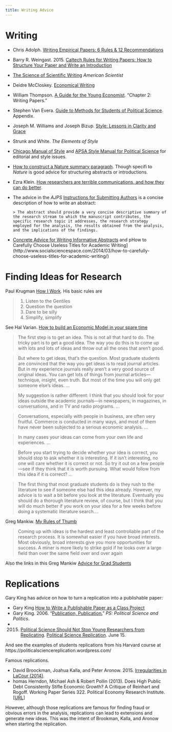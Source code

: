 ```yaml
---
title: Writing Advice
---
```


# Writing

- Chris Adolph. [Writing Empirical Papers: 6 Rules & 12 Recommendations](http://faculty.washington.edu/cadolph/503/papers.pdf)
- Barry R. Weingast. 2015. [Caltech Rules for Writing Papers: How to Structure Your Paper and Write an Introduction](https://web.stanford.edu/group/mcnollgast/cgi-bin/wordpress/wp-content/uploads/2013/10/CALTECH.RUL_..pdf)
- [The Science of Scientific Writing](http://www.americanscientist.org/issues/id.877,y.0,no.,content.true,page.1,css.print/issue.aspx) *American Scientist*
- Deidre McCloskey. [Economical Writing](http://www.amazon.com/Economical-Writing-Deirdre-McCloskey/dp/1577660633/)
- William Thompson. [A Guide for the Young Economist](http://www.amazon.com/Guide-Young-Economist-MIT-Press/dp/026251589X). "Chapter 2: Writing Papers."
- Stephen Van Evera. [Guide to Methods for Students of Political Science](http://www.amazon.com/Guide-Methods-Students-Political-Science/dp/080148457X). Appendix.
- Joseph M. Williams and Joseph Bizup. [Style: Lessons in Clarity and Grace](http://www.amazon.com/dp/0321898680/)
- Strunk and White. *The Elements of Style*
- [Chicago Manual of Style](http://www.chicagomanualofstyle.org/) and [APSA Style Manual for Political Science](http://www.apsanet.org/Portals/54/APSA%20Files/publications/APSAStyleManual2006.pdf) for editorial and style issues.
- [How to construct a Nature summary paragraph](http://www.nature.com/nature/authors/gta/Letter_bold_para.doc). Though specifi to *Nature* is good advice for structuring abstracts or introductions.
- Ezra Klein. [How researchers are terrible communications, and how they can do better](http://chrisblattman.com/2015/11/05/ezra-klein-how-researchers-are-terrible-communicators-and-how-they-can-do-better/).
- The advice in the *AJPS* [Instructions for Submitting Authors](http://ajps.org/guidelines-for-manuscripts/) is a concise description of how to write an abstract:

      > The abstract should provide a very concise descriptive summary of the research stream to which the manuscript contributes, the specific research topic it addresses, the research strategy employed for the analysis, the results obtained from the analysis, and the implications of the findings.

- [Concrete Advice for Writing Informative Abstracts](http://connection.sagepub.com/blog/sage-connection/2014/05/15/concrete-advice-for-writing-informative-abstracts/) and pHow to Carefully Choose Useless Titles for Academic Writing](http://www.socialsciencespace.com/2014/03/how-to-carefully-choose-useless-titles-for-academic-writing/)


# Finding Ideas for Research

Paul Krugman [How I Work](http://web.mit.edu/krugman/www/howiwork.html). His basic rules are

> 1. Listen to the Gentiles
> 2. Question the question
> 3. Dare to be silly
> 4. Simplify, simplify

See Hal Varian. [How to build an Economic Model in your spare time](http://people.ischool.berkeley.edu/~hal/Papers/how.pdf)

> The first step is to get an idea. This is not all that hard to do. The tricky part is to get
a good idea. The way you do this is to come up with lots and lots of ideas and throw out
all the ones that aren’t good.

> But where to get ideas, that’s the question. Most graduate students are convinced
that the way you get ideas is to read journal articles. But in my experience journals
really aren’t a very good source of original ideas. You can get lots of things from journal
articles—technique, insight, even truth. But most of the time you will only get someone
else’s ideas. ...

> My suggestion is rather different: I think that you should look for your ideas outside
the academic journals—in newspapers, in magazines, in conversations, and in TV and
radio programs. ...

> Conversations, especially with people in business, are often very fruitful. Commerce
is conducted in many ways, and most of them have never been subjected to a serious
economic analysis. ...

> In many cases your ideas can come from your own life and experiences. ...

> Before you start trying to decide whether your idea is correct, you should stop to ask
whether it is interesting. If it isn’t interesting, no one will care whether it is correct or not.
So try it out on a few people—see if they think that it is worth pursuing. What would
follow from this idea if it is correct? ...

> The first thing that most graduate students do is they rush to the literature to see if
someone else had this idea already. However, my advice is to wait a bit before you look
at the literature. Eventually you should do a thorough literature review, of course, but I
think that you will do much better if you work on your idea for a few weeks before doing
a systematic literature search....

Greg Mankiw. [My Rules of Thumb](http://faculty.som.yale.edu/jameschoi/mankiw_tips.pdf)

> Coming up with ideas is the hardest and least controllable
> part of the research process. It is somewhat easier if you have
> broad interests. Most obviously, broad interests give you more
> opportunities for success. A miner is more likely to strike gold if
> he looks over a large field than over the same field over and
> over again

Also the links in this Greg Mankiw [Advice for Grad Students](http://gregmankiw.blogspot.com/2006/05/advice-for-grad-students.html)

# Replications

Gary King has advice on how to turn a replication into a publishable paper:

- Gary King [How to Write a Publishable Paper as a Class Project](http://gking.harvard.edu/papers)
- Gary King. 2006. "[Publication, Publication.](http://gking.harvard.edu/files/abs/paperspub-abs.shtml)" *PS: Political Science and Politics*.
- 2015. [Political Science Should Not Stop Young Researchers from Replicating](https://politicalsciencereplication.wordpress.com/2015/06/15/political-science-should-not-stop-young-researchers-from-replicating/). [Political Science Replication](https://politicalsciencereplication.wordpress.com). June 15.


And see the examples of students replications from his Harvard course at https://politicalsciencereplication.wordpress.com/

Famous replications.

- David Broockman, Joahua Kalla, and Peter Aronow. 2015. [Irregularities in LaCour (2014)](http://stanford.edu/~dbroock/broockman_kalla_aronow_lg_irregularities.pdf).
- homas Herndon, Michael Ash & Robert Pollin (2013). Does High Public Debt Consistently Stifle Economic Growth? A Critique of Reinhart and Rogoff. Working Paper Series 322. Political Economy Research Institute. [[URL](http://www.peri.umass.edu/236/hash/31e2ff374b6377b2ddec04deaa6388b1/publication/566/)]

However, although those replications are famous for finding fraud or obvious errors in the analysis,
replications can lead to extensions and generate new ideas.
This was the intent of Brookman, Kalla, and Aronow when starting the replication.
